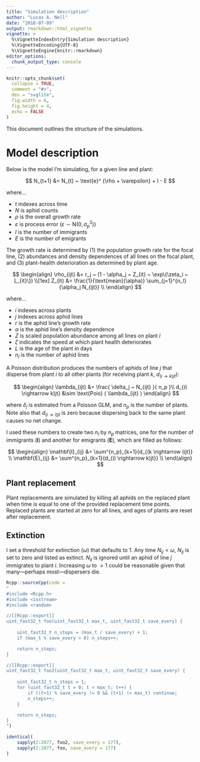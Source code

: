 ```yaml
---
title: "Simulation description"
author: "Lucas A. Nell"
date: "2018-07-09"
output: rmarkdown::html_vignette
vignette: >
  %\VignetteIndexEntry{Simulation description}
  %\VignetteEncoding{UTF-8}
  %\VignetteEngine{knitr::rmarkdown}
editor_options: 
  chunk_output_type: console
---
```


```r
knitr::opts_chunk$set(
  collapse = TRUE,
  comment = "#>",
  dev = "svglite", 
  fig.width = 6,
  fig.height = 4,
  echo = FALSE
)
```




This document outlines the structure of the simulations.



# Model description

Below is the model I'm simulating, for a given line and plant:

$$
    N_{t+1} &= N_{t} ~ \text{e}^ {\rho + \varepsilon} + I - E
$$

where... 

- $t$ indexes across time
- $N$ is aphid counts
- $\rho$ is the overall growth rate
- $\varepsilon$ is process error ($\varepsilon \sim \text{N}(0,\sigma^2_p)$)
- $I$ is the number of immigrants
- $E$ is the number of emigrants


The growth rate is determined by
(1\) the population growth rate for the focal line,
(2\) abundances and density dependences of all lines on the focal plant, and
(3\) plant-health deterioration as determined by plant age.


$$
\begin{align}
    \rho_{ijt} &= r_j ~ (1 - \alpha_j ~ Z_{it} ~ \exp\{\zeta_i ~ L_{it}\}) \\[1ex]
    Z_{it} &= \frac{1}{\text{mean}(\alpha)} \sum_{j=1}^{n_l}{\alpha_j N_{ijt}} \\
\end{align}
$$

where...

- $i$ indexes across plants
- $j$ indexes across aphid lines
- $r$ is the aphid line's growth rate
- $\alpha$ is the aphid line's density dependence
- $Z$ is scaled population abundance among all lines on plant $i$
- $\zeta$ indicates the speed at which plant health deteriorates
- $L$ is the age of the plant in days
- $n_l$ is the number of aphid lines


A Poisson distribution produces the numbers of aphids of line $j$ that
disperse from plant $i$ to all other plants (for receiving plant $k$, 
$d_{(i \rightarrow k)jt}$):

$$
\begin{align}
    \lambda_{ijt} &= \frac{ \delta_j ~ N_{ijt} }{ n_p }\\
    d_{(i \rightarrow k)jt} &\sim \text{Pois} ( \lambda_{ijt} )
\end{align}
$$

where $\delta_j$ is estimated from a Poisson GLM,
and $n_p$ is the number of plants.
Note also that $d_{(i \rightarrow i)jt}$ is zero because dispersing back to
the same plant causes no net change.

I used these numbers to create two $n_l$ by $n_p$ matrices,
one for the number of immigrants ($\mathbf{I}$) and another for emigrants
($\mathbf{E}$), which are filled as follows:

$$
\begin{align}
    \mathbf{I}_{ij} &= \sum^{n_p}_{k=1}{d_{(k \rightarrow i)jt}} \\
    \mathbf{E}_{ij} &= \sum^{n_p}_{k=1}{d_{(i \rightarrow k)jt}} \\
\end{align}
$$





## Plant replacement

Plant replacements are simulated by killing all aphids on the replaced plant
when time is equal to one of the provided replacement time points.
Replaced plants are started at zero for all lines, and ages of plants are reset after
replacement.

## Extinction

I set a threshold for extinction ($\omega$) that defaults to 1.
Any time $N_{ij} < \omega$, $N_{ij}$ is set to zero and listed as extinct.
$N_{ij}$ is ignored until an aphid of line $j$ immigrates to plant $i$.
Increasing $\omega$ to $>1$ could be reasonable given that many---perhaps
most---dispersers die.




```r
Rcpp::sourceCpp(code = 
"
#include <Rcpp.h>
#include <iostream>
#include <random>

//[[Rcpp::export]]
uint_fast32_t foo(uint_fast32_t max_t, uint_fast32_t save_every) {
    
    uint_fast32_t n_steps = (max_t / save_every) + 1;
    if (max_t % save_every > 0) n_steps++;

    return n_steps;
}

//[[Rcpp::export]]
uint_fast32_t foo2(uint_fast32_t max_t, uint_fast32_t save_every) {
    
    uint_fast32_t n_steps = 1;
    for (uint_fast32_t t = 0; t < max_t; t++) {
        if ((t+1) % save_every != 0 && (t+1) != max_t) continue;
        n_steps++;
    }

    return n_steps;
}
")

identical(
    sapply(2:2077, foo2, save_every = 177),
    sapply(2:2077, foo, save_every = 177)
)

```

